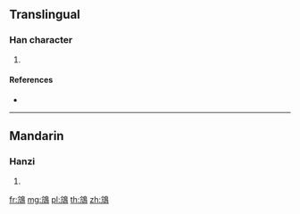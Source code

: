 {{character info/new}}
==Translingual==

===Han character===
{{Han char|rn=196|rad=鳥|as=05|sn=16|four=|canj=JNHAF,JUHAF,XJNHA,XJUHA}}

# {{defn|Han|sort=鳥05}}

====References====
* {{Han ref|kx=1487.070|dkj=46821|dj=2018.110|hdz=74626.130|uh=9D27|ud=40231}}

----

==Mandarin==

===Hanzi===
{{cmn-hanzi|pin=[[ròng]] ([[rong4]])|wg=jung<sup>4</sup>}}

# {{defn|lang=cmn|sort=鳥05}}

[[fr:鴧]]
[[mg:鴧]]
[[pl:鴧]]
[[th:鴧]]
[[zh:鴧]]